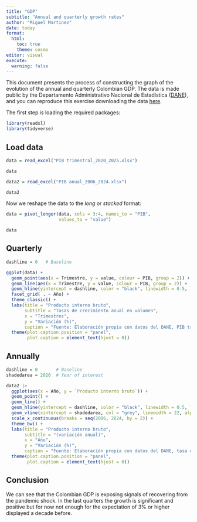 ```yaml
---
title: "GDP"
subtitle: "Annual and quarterly growth rates"
author: "Miguel Martinez"
date: today
format: 
  html:
    toc: true
    theme: cosmo
editor: visual
execute:
  warning: false
---
```


This document presents the process of constructing the graph of the evolution of the annual and quarterly Colombian GDP. The data is made public by the Departamento Administrativo Nacional de Estadística ([DANE](https://www.dane.gov.co/)), and you can reproduce this exercise downloading the data [here](https://www.dane.gov.co/index.php/estadisticas-por-tema/cuentas-nacionales).

The first step is loading the required packages:

```r

library(readxl)
library(tidyverse)

```

## Load data

```r

data = read_excel("PIB trimestral_2020_2025.xlsx")

data
```

```r

data2 = read_excel("PIB anual_2006_2024.xlsx")

data2
```

Now we reshape the data to the *long* or *stacked* format:

```r

data = pivot_longer(data, cols = 3:4, names_to = "PIB",
                    values_to = "value")

data
```

## Quarterly

```r

dashline = 0   # Baseline

ggplot(data) +
  geom_point(aes(x = Trimestre, y = value, colour = PIB, group = 2)) +
  geom_line(aes(x = Trimestre, y = value, colour = PIB, group = 2)) +
  geom_hline(yintercept = dashline, color = "black", linewidth = 0.5, linetype = 2) +
  facet_grid( . ~ Año) +
  theme_classic() +
  labs(title = "Producto interno bruto",
       subtitle = "Tasas de crecimiento anual en volumen",
       x = "Trimestres",
       y = "Variación (%)",
       caption = "Fuente: Elaboración propia con datos del DANE, PIB trimestral (coyuntural). A precios constantes") +
  theme(plot.caption.position = "panel",
        plot.caption = element_text(hjust = 0))

```

## Annually

```r

dashline = 0       # Baseline
shadedarea = 2020  # Year of interest

data2 |> 
  ggplot(aes(x = Año, y = `Producto interno bruto`)) +
  geom_point() +
  geom_line() +
  geom_hline(yintercept = dashline, color = "black", linewidth = 0.5, linetype = 2) +
  geom_vline(xintercept = shadedarea, col = "grey", linewidth = 22, alpha = 0.4) +
  scale_x_continuous(breaks = seq(2006, 2024, by = 2)) +
  theme_bw() +
  labs(title = "Producto interno bruto",
       subtitle = "(variación anual)",
       x = "Año",
       y = "Variación (%)",
       caption = "Fuente: Elaboración propia con datos del DANE, tasa de crecimiento en volumen") +
  theme(plot.caption.position = "panel",
        plot.caption = element_text(hjust = 0))
```

## Conclusion

We can see that the Colombian GDP is exposing signals of recovering from the pandemic shock. In the last quarters the growth is significant and positive but for now not enough for the expectation of 3% or higher displayed a decade before.

